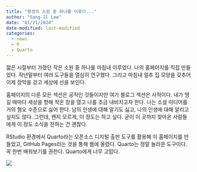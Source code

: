 ```yaml
---
title: "평생의 소원 중 하나를 이루다..."
author: "Sang-Il Lee"
date: "01/21/2024"
date-modified: last-modified
categories:
  - news
  - R
  - Quarto
---
```


젊은 시절부터 가졌던 작은 소원 중 하나를 마침내 이루었다. 나의 홈페이지를 직접 만들었다. 작년말부터 여러 도구들을 열심히 연구했다. 그리고 마침내 얼추 집 모양을 갖추어 이제 장막을 걷고 세상에 선을 보인다.

홈페이지의 다른 모든 섹션은 공적인 것들이지만 여기 블로그 섹션은 사적이다. 내가 땡길 때마다 세상을 향해 작은 창을 열고 나를 조금 내비치고자 한다. 나는 소셜 미디어를 거의 혐오 수준으로 싫어 한다. 남의 인생에 대해 알기도 싫고, 나의 인생에 대해 알리고 싶지도 않다. 그런데, 왠지 모르게, 이 정도는 하고 싶다. 굳이 이 곳까지 찾아온 사람들에게 이 정도 소식을 전하는 건 괜찮다.

RStudio 환경에서 Quarto라는 오픈소스 디지털 출판 도구를 활용해 이 홈페이지를 만들었고, GitHub Pages라는 것을 통해 웹에 올렸다. Quarto는 정말 놀라운 도구이다. 꼭 한번 배워보기를 권한다. Quarto에게 너무 고맙다.

[![](images/clipboard-1276450988.png)](https://quarto.org/)
